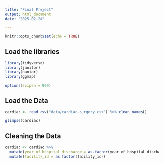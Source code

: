 ```yaml
---
title: "Final Project"
output: html_document
date: "2025-02-26"

---
```


```r
knitr::opts_chunk$set(echo = TRUE)
```


## Load the libraries
```r
library(tidyverse)
library(janitor)
library(naniar)
library(ggmap)
```

```r
options(scipen = 999)
```


## Load the Data
```r
cardiac <- read_csv("data/cardiac-surgery.csv") %>% clean_names()
```

```r
glimpse(cardiac)
```

## Cleaning the Data
```r
cardiac <- cardiac %>% 
  mutate(year_of_hospital_discharge = as.factor(year_of_hospital_discharge)) %>% 
  mutate(facility_id = as.factor(facility_id))
```




